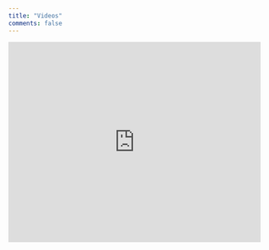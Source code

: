 ```yaml
---
title: "Videos"
comments: false
---
```

<center>
<iframe width="100%" height="400" src="https://www.youtube.com/embed/videoseries?si=1yjOBHfoirP-wrLv&amp;list=PLR44bTVMOm7P7SY8dkGudwXXabhEjYTT4" title="YouTube video player" frameborder="0" allow="accelerometer; autoplay; clipboard-write; encrypted-media; gyroscope; picture-in-picture; web-share" allowfullscreen></iframe>
</center>
